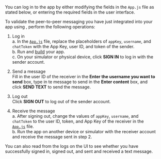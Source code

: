 <PlatformWrapper platform="react-native">

<Admonition type="info">You can log in to the app by either modifying the fields in the <code>App.js</code> file as stated below, or entering the required fields in the user interface.</Admonition>

To validate the peer-to-peer messaging you have just integrated into your app using <Vg k="COMPANY"/> <Vg k="CHAT"/>, perform the following operations:

1. Log in  
a. In the [`App.js`](#sign-in) file, replace the placeholders of `appKey`, `username`, and `chatToken` with the App Key, user ID, and <Vg k="COMPANY"/> token of the sender.  
b. Run and [build](#build) your app.  
c. On your simulator or physical device, click **SIGN IN** to log in with the sender account.

2. Send a message  
Fill in the user ID of the receiver in the **Enter the username you want to send** box, type in te message to send in the **Enter content** box, and click **SEND TEXT** to send the message.

3. Log out  
Click **SIGN OUT** to log out of the sender account.

4. Receive the message  
a. After signing out, change the values of `appKey`, `username`, and `chatToken` to the user ID, <Vg k="COMPANY"/> token, and App Key of the receiver in the [`App.js`](#sign-in) file.  
b. Run the app on another device or simulator with the receiver account and receive the message sent in step 2.

You can also read from the logs on the UI to see whether you have successfully signed in, signed out, and sent and received a text message.

</PlatformWrapper>